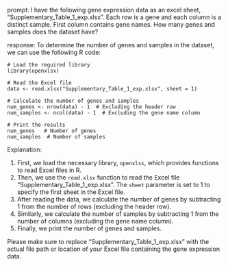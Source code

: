 prompt:
I have the following gene expression data as an excel sheet,  "Supplementary_Table_1_exp.xlsx". Each row is a gene and each column is a distinct sample. First column contains gene names. How many genes and samples does the dataset have?

response:
To determine the number of genes and samples in the dataset, we can use the following R code:

```
# Load the required library
library(openxlsx)

# Read the Excel file
data <- read.xlsx("Supplementary_Table_1_exp.xlsx", sheet = 1)

# Calculate the number of genes and samples
num_genes <- nrow(data) - 1  # Excluding the header row
num_samples <- ncol(data) - 1  # Excluding the gene name column

# Print the results
num_genes   # Number of genes
num_samples  # Number of samples
```

Explanation:

1. First, we load the necessary library, `openxlsx`, which provides functions to read Excel files in R.
2. Then, we use the `read.xlsx` function to read the Excel file "Supplementary_Table_1_exp.xlsx". The `sheet` parameter is set to 1 to specify the first sheet in the Excel file.
3. After reading the data, we calculate the number of genes by subtracting 1 from the number of rows (excluding the header row).
4. Similarly, we calculate the number of samples by subtracting 1 from the number of columns (excluding the gene name column).
5. Finally, we print the number of genes and samples.

Please make sure to replace "Supplementary_Table_1_exp.xlsx" with the actual file path or location of your Excel file containing the gene expression data.
